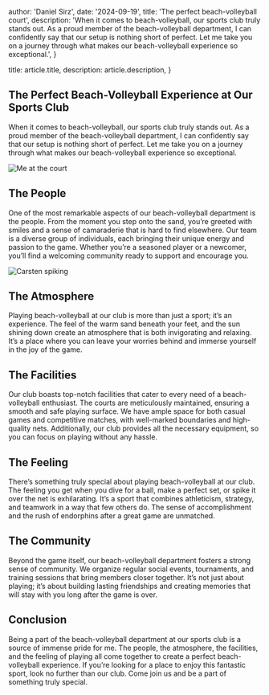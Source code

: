 
  author: 'Daniel Sirz',
  date: '2024-09-19',
  title: 'The perfect beach-volleyball court',
  description:
    'When it comes to beach-volleyball, our sports club truly stands out. As a proud member of the beach-volleyball department, I can confidently say that our setup is nothing short of perfect. Let me take you on a journey through what makes our beach-volleyball experience so exceptional.',
}

  title: article.title,
  description: article.description,
}


## The Perfect Beach-Volleyball Experience at Our Sports Club

When it comes to beach-volleyball, our sports club truly stands out. As a proud member of
the beach-volleyball department, I can confidently say that our setup is nothing short of
perfect. Let me take you on a journey through what makes our beach-volleyball experience
so exceptional.

<Image src={beachVolleyball} alt="Me at the court" />

## The People

One of the most remarkable aspects of our beach-volleyball department is the people. From
the moment you step onto the sand, you’re greeted with smiles and a sense of camaraderie
that is hard to find elsewhere. Our team is a diverse group of individuals, each bringing their
unique energy and passion to the game. Whether you’re a seasoned player or a newcomer,
you’ll find a welcoming community ready to support and encourage you.

<Image src={beachCarsten} alt="Carsten spiking" />

## The Atmosphere

Playing beach-volleyball at our club is more than just a sport; it’s an experience. The feel of the warm sand beneath your feet, and the sun
shining down create an atmosphere that is both invigorating and relaxing. It’s a place where
you can leave your worries behind and immerse yourself in the joy of the game.

## The Facilities

Our club boasts top-notch facilities that cater to every need of a beach-volleyball enthusiast.
The courts are meticulously maintained, ensuring a smooth and safe playing surface. We
have ample space for both casual games and competitive matches, with well-marked
boundaries and high-quality nets. Additionally, our club provides all the necessary equipment,
so you can focus on playing without any hassle.

## The Feeling

There’s something truly special about playing beach-volleyball at our club. The feeling you
get when you dive for a ball, make a perfect set, or spike it over the net is exhilarating. It’s a
sport that combines athleticism, strategy, and teamwork in a way that few others do. The
sense of accomplishment and the rush of endorphins after a great game are unmatched.

## The Community

Beyond the game itself, our beach-volleyball department fosters a strong sense of
community. We organize regular social events, tournaments, and training sessions that bring
members closer together. It’s not just about playing; it’s about building lasting friendships and
creating memories that will stay with you long after the game is over.

## Conclusion

Being a part of the beach-volleyball department at our sports club is a source of immense
pride for me. The people, the atmosphere, the facilities, and the feeling of playing all come
together to create a perfect beach-volleyball experience. If you’re looking for a place to enjoy
this fantastic sport, look no further than our club. Come join us and be a part of something
truly special.
